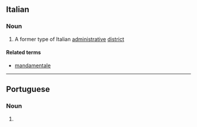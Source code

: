 ==Italian==

===Noun===
{{it-noun|m}}

# A former type of Italian [[administrative]] [[district]]

====Related terms====
* [[mandamentale]]

----

==Portuguese==

===Noun===
{{pt-noun|m}}

# {{lb|pt|chiefly|biblical}} {{l|en|commandment}} {{gloss|command or edict}}